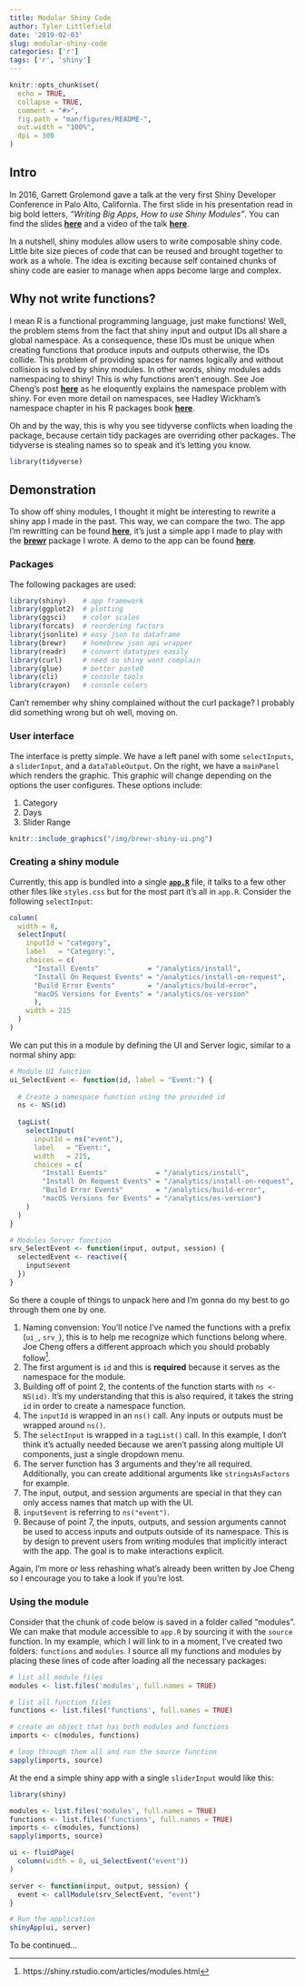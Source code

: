```yaml
---
title: Modular Shiny Code
author: Tyler Littlefield
date: '2019-02-03'
slug: modular-shiny-code
categories: ['r']
tags: ['r', 'shiny']
---
```


```r
knitr::opts_chunk$set(
  echo = TRUE,
  collapse = TRUE,
  comment = "#>",
  fig.path = "man/figures/README-",
  out.width = "100%",
  dpi = 300
)
```

## Intro

In 2016, Garrett Grolemond gave a talk at the very first Shiny Developer Conference in Palo Alto, California. The first slide in his presentation read in big bold letters, _"Writing Big Apps, How to use Shiny Modules"_. You can find the slides [**here**](https://github.com/rstudio/ShinyDeveloperConference/blob/master/Modules/01-Modules.pdf) and a video of the talk [**here**](https://www.rstudio.com/resources/webinars/shiny-developer-conference/).

In a nutshell, shiny modules allow users to write composable shiny code. Little bite size pieces of code that can be reused and brought together to work as a whole. The idea is exciting because self contained chunks of shiny code are easier to manage when apps become large and complex. 

## Why not write functions?

I mean R is a functional programming language, just make functions! Well, the problem stems from the fact that shiny input and output IDs all share a global namespace. As a consequence, these IDs must be unique when creating functions that produce inputs and outputs otherwise, the IDs collide. This problem of providing spaces for names logically and without collision is solved by shiny modules. In other words, shiny modules adds namespacing to shiny! This is why functions aren't enough. See Joe Cheng's post [**here**](https://shiny.rstudio.com/articles/modules.html) as he eloquently explains the namespace problem with shiny. For even more detail on namespaces, see Hadley Wickham's namespace chapter in his R packages book [**here**](http://r-pkgs.had.co.nz/namespace.html).

Oh and by the way, this is why you see tidyverse conflicts when loading the package, because certain tidy packages are overriding other packages. The tidyverse is stealing names so to speak and it's letting you know.

```r
library(tidyverse)
```

## Demonstration

To show off shiny modules, I thought it might be interesting to rewrite a shiny app I made in the past. This way, we can compare the two. The app I'm rewritting can be found [**here**](https://github.com/tyluRp/brewr-shiny), it's just a simple app I made to play with the [**brewr**](https://github.com/tyluRp/brewr) package I wrote. A demo to the app can be found [**here**](https://tylurp.shinyapps.io/brewr-shiny/).

### Packages

The following packages are used:

```r
library(shiny)    # app framework
library(ggplot2)  # plotting
library(ggsci)    # color scales
library(forcats)  # reordering factors
library(jsonlite) # easy json to dataframe
library(brewr)    # homebrew json api wrapper
library(readr)    # convert datatypes easily
library(curl)     # need so shiny wont complain
library(glue)     # better paste0
library(cli)      # console tools
library(crayon)   # console colors
```

Can't remember why shiny complained without the curl package? I probably did something wrong but oh well, moving on.

### User interface

The interface is pretty simple. We have a left panel with some `selectInputs`, a `sliderInput`, and a `dataTableOutput`. On the right, we have a `mainPanel` which renders the graphic. This graphic will change depending on the options the user configures. These options include:

1. Category
2. Days
3. Slider Range

```r
knitr::include_graphics("/img/brewr-shiny-ui.png")
```

### Creating a shiny module

Currently, this app is bundled into a single [**`app.R`**](https://github.com/tyluRp/brewr-shiny/blob/master/app.R) file, it talks to a few other other files like `styles.css` but for the most part it's all in `app.R`. Consider the following `selectInput`:

```r
column(
  width = 8, 
  selectInput(
    inputId = "category", 
    label   = "Category:", 
    choices = c(
      "Install Events"            = "/analytics/install",
      "Install On Request Events" = "/analytics/install-on-request",
      "Build Error Events"        = "/analytics/build-error",
      "macOS Versions for Events" = "/analytics/os-version"
      ), 
    width = 215
  )
)
```

We can put this in a module by defining the UI and Server logic, similar to a normal shiny app:

```r
# Module UI function
ui_SelectEvent <- function(id, label = "Event:") {
  
  # Create a namespace function using the provided id
  ns <- NS(id)
  
  tagList( 
    selectInput(
      inputId = ns("event"), 
      label   = "Event:", 
      width   = 215,
      choices = c(
        "Install Events"            = "/analytics/install",
        "Install On Request Events" = "/analytics/install-on-request",
        "Build Error Events"        = "/analytics/build-error",
        "macOS Versions for Events" = "/analytics/os-version")
    )
  )
}

# Modules Server function
srv_SelectEvent <- function(input, output, session) {
  selectedEvent <- reactive({
    input$event
  })
}
```

So there a couple of things to unpack here and I'm gonna do my best to go through them one by one.

1. Naming convension: You'll notice I've named the functions with a prefix (`ui_`, `srv_`), this is to help me recognize which functions belong where. Joe Cheng offers a different approach which you should probably follow^[https://shiny.rstudio.com/articles/modules.html].
2. The first argument is `id` and this is **required** because it serves as the namespace for the module.
3. Building off of point 2, the contents of the function starts with `ns <- NS(id)`. It's my understanding that this is also required, it takes the string `id` in order to create a namespace function.
4. The `inputId` is wrapped in an `ns()` call. Any inputs or outputs must be wrapped around `ns()`.
5. The `selectInput` is wrapped in a `tagList()` call. In this example, I don't think it's actually needed because we aren't passing along multiple UI components, just a single dropdown menu.
6. The server function has 3 arguments and they're all required. Additionally, you can create additional arguments like `stringsAsFactors` for example. 
7. The input, output, and session arguments are special in that they can only access names that match up with the UI.
8. `input$event` is referring to `ns("event")`.
9. Because of point 7, the inputs, outputs, and session arguments cannot be used to access inputs and outputs outside of its namespace. This is by design to prevent users from writing modules that implicitly interact with the app. The goal is to make interactions explicit.

Again, I'm more or less rehashing what's already been written by Joe Cheng so I encourage you to take a look if you're lost.

### Using the module

Consider that the chunk of code below is saved in a folder called "modules". We can make that module accessible to `app.R` by sourcing it with the `source` function. In my example, which I will link to in a moment, I've created two folders: `functions` and `modules`. I source all my functions and modules by placing these lines of code after loading all the necessary packages:

```r
# list all module files
modules <- list.files('modules', full.names = TRUE)

# list all function files
functions <- list.files('functions', full.names = TRUE)

# create an object that has both modules and functions
imports <- c(modules, functions)

# loop through them all and run the source function
sapply(imports, source)
```

At the end a simple shiny app with a single `sliderInput` would like this:

```r
library(shiny)

modules <- list.files('modules', full.names = TRUE)
functions <- list.files('functions', full.names = TRUE)
imports <- c(modules, functions)
sapply(imports, source)

ui <- fluidPage(
  column(width = 8, ui_SelectEvent("event"))
)

server <- function(input, output, session) {
  event <- callModule(srv_SelectEvent, "event")
}

# Run the application 
shinyApp(ui, server)
```

To be continued...

